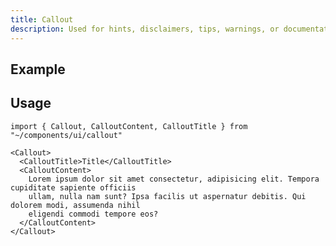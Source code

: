 ```yaml
---
title: Callout
description: Used for hints, disclaimers, tips, warnings, or documentation needs.
---
```



## Example

<CalloutDemo client:load />

## Usage

```tsx
import { Callout, CalloutContent, CalloutTitle } from "~/components/ui/callout"
```

```tsx
<Callout>
  <CalloutTitle>Title</CalloutTitle>
  <CalloutContent>
    Lorem ipsum dolor sit amet consectetur, adipisicing elit. Tempora cupiditate sapiente officiis
    ullam, nulla nam sunt? Ipsa facilis ut aspernatur debitis. Qui dolorem modi, assumenda nihil
    eligendi commodi tempore eos?
  </CalloutContent>
</Callout>
```
